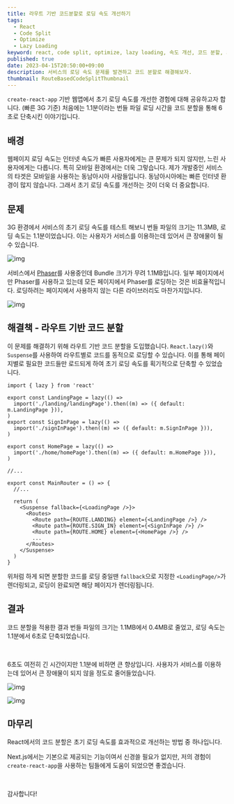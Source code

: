 ```yaml
---
title: 라우트 기반 코드분할로 로딩 속도 개선하기
tags:
  - React
  - Code Split
  - Optimize
  - Lazy Loading
keyword: react, code split, optimize, lazy loading, 속도 개선, 코드 분할, 최적화
published: true
date: 2023-04-15T20:50:00+09:00
description: 서비스의 로딩 속도 문제를 발견하고 코드 분할로 해결해보자.
thumbnail: RouteBasedCodeSplitThumbnail
---
```


`create-react-app` 기반 웹앱에서 초기 로딩 속도를 개선한 경험에 대해 공유하고자 합니다. (빠른 3G 기준) 처음에는 1.1분이라는 번들 파일 로딩 시간을 코드 분할을 통해 6초로 단축시킨 이야기입니다.

## 배경

웹페이지 로딩 속도는 인터넷 속도가 빠른 사용자에게는 큰 문제가 되지 않지만, 느린 사용자에게는 다릅니다. 특히 모바일 환경에서는 더욱 그렇습니다.
제가 개발중인 서비스의 타겟은 모바일을 사용하는 동남아시아 사람들입니다. 동남아시아에는 빠른 인터넷 환경이 많지 않습니다. 그래서 초기 로딩 속도를 개선하는 것이 더욱 더 중요합니다.

## 문제

3G 환경에서 서비스의 초기 로딩 속도를 테스트 해보니 번들 파일의 크기는 11.3MB, 로딩 속도는 1.1분이었습니다. 이는 사용자가 서비스를 이용하는데 있어서 큰 장애물이 될 수 있습니다.

![img](BeforeCodeSplit '코드 분할 전 main.js 네트워크 로드')

서비스에서 [Phaser](https://phaser.io/phaser3)를 사용중인데 Bundle 크기가 무려 1.1MB입니다. 일부 페이지에서만 Phaser를 사용하고 있는데 모든 페이지에서 Phaser를 로딩하는 것은 비효율적입니다. 로딩하려는 페이지에서 사용하지 않는 다른 라이브러리도 마찬가지입니다.

![img](PhaserBundleSize 'bundlephobia에서 Phaser Bundle 크기')

## 해결책 - 라우트 기반 코드 분할

이 문제를 해결하기 위해 라우트 기반 코드 분할을 도입했습니다.
`React.lazy()`와 `Suspense`를 사용하여 라우트별로 코드를 동적으로 로딩할 수 있습니다. 이를 통해 페이지별로 필요한 코드들만 로드되게 하여 초기 로딩 속도를 획기적으로 단축할 수 있었습니다.

```tsx showLineNumbers="true" path="src/pages/index.ts"
import { lazy } from 'react'

export const LandingPage = lazy(() =>
  import('./landing/landingPage').then((m) => ({ default: m.LandingPage })),
)
export const SignInPage = lazy(() =>
  import('./signInPage').then((m) => ({ default: m.SignInPage })),
)

export const HomePage = lazy(() =>
  import('./home/homePage').then((m) => ({ default: m.HomePage })),
)

//...
```

```tsx showLineNumbers="true" path="src/mainRouter.tsx"
export const MainRouter = () => {
  //...

  return (
    <Suspense fallback={<LoadingPage />}>
      <Routes>
        <Route path={ROUTE.LANDING} element={<LandingPage />} />
        <Route path={ROUTE.SIGN_IN} element={<SignInPage />} />
        <Route path={ROUTE.HOME} element={<HomePage />} />
        ...
      </Routes>
    </Suspense>
  )
}
```

위처럼 하게 되면 분할한 코드를 로딩 중일땐 `fallback`으로 지정한 `<LoadingPage/>`가 렌더링되고, 로딩이 완료되면 해당 페이지가 렌더링됩니다.

## 결과

코드 분할을 적용한 결과 번들 파일의 크기는 1.1MB에서 0.4MB로 줄었고, 로딩 속도는 1.1분에서 6초로 단축되었습니다.

<br />

6초도 여전히 긴 시간이지만 1.1분에 비하면 큰 향상입니다. 사용자가
서비스를 이용하는데 있어서 큰 장애물이 되지 않을 정도로 줄어들었습니다.

![img](CodeSplitSlackMessage)

![img](AfterCodeSplit '코드 분할 후 main.js 네트워크 로드')

## 마무리

React에서의 코드 분할은 초기 로딩 속도를 효과적으로 개선하는 방법 중 하나입니다.

Next.js에서는 기본으로 제공되는 기능이여서 신경쓸 필요가 없지만, 저의 경험이 `create-react-app`을 사용하는 팀들에게 도움이 되었으면 좋겠습니다.

<br />

감사합니다!
